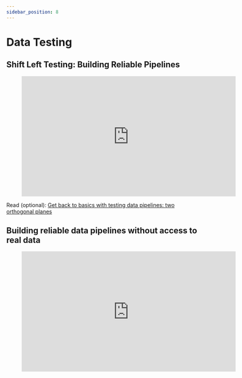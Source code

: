 ```yaml
---
sidebar_position: 8
---
```

# Data Testing


## Shift Left Testing: Building Reliable Pipelines

<div style={{textAlign: 'center'}}>

<figure class="video-container">
    <iframe width="560" height="315" src="https://www.youtube.com/embed/MR50CEFqZZo" title="YouTube video player" frameborder="0" allow="accelerometer; autoplay; clipboard-write; encrypted-media; gyroscope; picture-in-picture" allowfullscreen></iframe>
</figure>


Read (optional): [Get back to basics with testing data pipelines: two orthogonal planes](https://www.thoughtworks.com/en-de/insights/blog/testing/get-back-to-basics-with-testing-data-pipelines-two-orthogonal-planes)

</div>

## Building reliable data pipelines without access to real data

<div style={{textAlign: 'center'}}>

<figure class="video-container">
    <iframe width="560" height="315" src="https://www.youtube.com/embed/kr9kWB2aJNM" title="YouTube video player" frameborder="0" allow="accelerometer; autoplay; clipboard-write; encrypted-media; gyroscope; picture-in-picture" allowfullscreen></iframe>
</figure>

</div>
